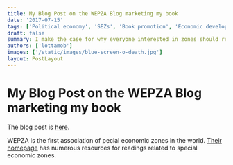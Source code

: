 ```yaml
---
title: My Blog Post on the WEPZA Blog marketing my book
date: '2017-07-15'
tags: ['Political economy', 'SEZs', 'Book promotion', 'Economic development']
draft: false
summary: I make the case for why everyone interested in zones should read my book.
authors: ['lottamob']
images: ['/static/images/blue-screen-o-death.jpg']
layout: PostLayout
---
```

# My Blog Post on the WEPZA Blog marketing my book
The blog post is [here](http://www.wepza.org/blog/).

WEPZA is the first association of pecial economic zones in the world. [Their homepage](http://www.wepza.org/) has numerous resources for readings related to special economic zones.

